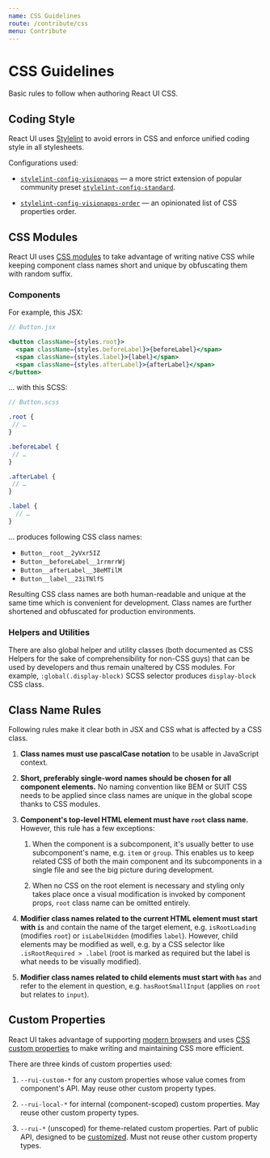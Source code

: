 ```yaml
---
name: CSS Guidelines
route: /contribute/css
menu: Contribute
---
```


# CSS Guidelines

Basic rules to follow when authoring React UI CSS.

## Coding Style

React UI uses [Stylelint] to avoid errors in CSS and enforce unified coding
style in all stylesheets.

Configurations used:

- [`stylelint-config-visionapps`][stylelint-config-visionapps] — a more strict
  extension of popular community preset
  [`stylelint-config-standard`][stylelint-config-standard].

- [`stylelint-config-visionapps-order`][stylelint-config-visionapps-order] —
  an opinionated list of CSS properties order.

## CSS Modules

React UI uses [CSS modules] to take advantage of writing native CSS while
keeping component class names short and unique by obfuscating them with random
suffix.

### Components

For example, this JSX:

```jsx
// Button.jsx

<button className={styles.root}>
  <span className={styles.beforeLabel}>{beforeLabel}</span>
  <span className={styles.label}>{label}</span>
  <span className={styles.afterLabel}>{afterLabel}</span>
</button>
```

… with this SCSS:

```scss
// Button.scss

.root {
 // …
}

.beforeLabel {
 // …
}

.afterLabel {
 // …
}

.label {
  // …
}
```

… produces following CSS class names:

- `Button__root__2yVxr5IZ`
- `Button__beforeLabel__1rrmrrWj`
- `Button__afterLabel__38eMTilM`
- `Button__label__23iTNlfS`

Resulting CSS class names are both human-readable and unique at the same time
which is convenient for development. Class names are further shortened and
obfuscated for production environments.

### Helpers and Utilities

There are also global helper and utility classes (both documented as CSS Helpers
for the sake of comprehensibility for non-CSS guys) that can be used by
developers and thus remain unaltered by CSS modules. For example,
`:global(.display-block)` SCSS selector produces `display-block` CSS class.

## Class Name Rules

Following rules make it clear both in JSX and CSS what is affected by a CSS
class.

1. **Class names must use pascalCase notation** to be usable in JavaScript
   context.

2. **Short, preferably single-word names should be chosen for all component
   elements.** No naming convention like BEM or SUIT CSS needs to be applied
   since class names are unique in the global scope thanks to CSS modules.

3. **Component's top-level HTML element must have `root` class name.**
   However, this rule has a few exceptions:

   1. When the component is a subcomponent, it's usually better to use
      subcomponent's name, e.g. `item` or `group`. This enables us to keep
      related CSS of both the main component and its subcomponents in a single
      file and see the big picture during development.

   2. When no CSS on the root element is necessary and styling only takes place
      once a visual modification is invoked by component props, `root` class
      name can be omitted entirely.

4. **Modifier class names related to the current HTML element must start with
   `is`** and contain the name of the target element, e.g. `isRootLoading`
   (modifies `root`) or `isLabelHidden` (modifies `label`). However, child
   elements may be modified as well, e.g. by a CSS selector like
   `.isRootRequired > .label` (root is marked as required but the label is what
   needs to be visually modified).

5. **Modifier class names related to child elements must start with `has`**
    and refer to the element in question, e.g. `hasRootSmallInput` (applies on
   `root` but relates to `input`).

## Custom Properties

React UI takes advantage of supporting [modern browsers] and uses
[CSS custom properties] to make writing and maintaining CSS more efficient.

There are three kinds of custom properties used:

1. `--rui-custom-*` for any custom properties whose value comes from component's
   API. May reuse other custom property types.

2. `--rui-local-*` for internal (component-scoped) custom properties. May reuse
   other custom property types.

3. `--rui-*` (unscoped) for theme-related custom properties. Part of public API,
   designed to be [customized]. Must not reuse other custom property types.

[Stylelint]: https://stylelint.io
[stylelint-config-visionapps]: https://github.com/visionappscz/stylelint-config-visionapps
[stylelint-config-standard]: https://github.com/stylelint/stylelint-config-standard
[stylelint-config-visionapps-order]: https://github.com/visionappscz/stylelint-config-visionapps-order
[CSS modules]: https://github.com/css-modules/css-modules
[modern browsers]: /getting-started/browsers-and-devices
[CSS custom properties]: https://developer.mozilla.org/en-US/docs/Web/CSS/Using_CSS_custom_properties
[customized]: /customize/theming/overview
